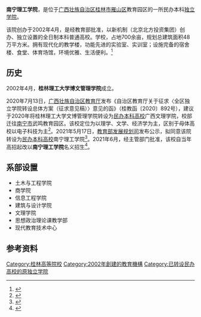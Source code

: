 {{高校
| name = 南宁理工学院
| 外文名 = Nanning College of Technology
| image = File:Nanning_College_of_Technology_logo.png
| motto = 博学于文，约之以礼
| rector = [[王金叶|王金叶]]
| secretary = [[金飞|金飞]]
| type = [[民办大学|民办普通高等学校]]
| established = 2002年4月
| location = {{CHN}}[[广西壮族自治区|广西壮族自治区]][[桂林市|桂林市]]
| address = [[雁山区|雁山区]]雁山街317号
| coordinates = {{coord|25.2816|110.3066|display=title,inline}}
| students = 12000
| campus = 郊区
| area = 730亩（规划用地）<br>600亩（净用地）<br>48万平方米（规划建筑面积）
| website = 
| 所属法人 = 北京北方投资集团
}}
{{Portal|大學|Education - Grad Hat.svg}}

'''南宁理工学院'''，是位于[[广西壮族自治区|广西壮族自治区]][[桂林市|桂林市]][[雁山区|雁山区]]教育园区的一所民办本科[[独立学院|独立学院]]。

该院创办于2002年4月，是经教育部批准，以新机制（北京北方投资集团）创办、独立设置的全日制本科普通高校。学校，占地700余亩，规划总建筑面积48万平方米。拥有现代化的教学楼，功能先进的实验室、实训室；设施完备的宿舍楼、食堂、体育场馆，环境优雅、生活便利。<ref>{{cite web|url=https://a.bwgl.cn/website/section/SYpXZSpnWDj56gPH/JyWKDY5JLruusysF/1|title=学校简介|accessdate=2019-07-17|archive-date=2019-07-17|archive-url=https://web.archive.org/web/20190717113903/https://a.bwgl.cn/website/section/SYpXZSpnWDj56gPH/JyWKDY5JLruusysF/1|dead-url=no}}</ref>

== 历史 ==
2002年4月，'''桂林理工大学博文管理学院'''成立。

2020年7月13日，[[广西壮族自治区教育厅|广西壮族自治区教育厅]]发布《自治区教育厅关于征求〈全区独立学院转设总体方案（征求意见稿）〉意见的函》（桂教函〔2020〕892号），建议于2020年将桂林理工大学文博管理学院转设为[[民办大学|民办本科高校]]广西文理学院，校部迁往[[南宁市|南宁市]]武鸣教育园区。该校定位为以理学、文学、经济学为主，区别于母体高校以电子科技为主<ref name="报道P1">{{cite news|author1=广西壮族自治区教育厅 |title=自治区教育厅关于征求《全区独立学院转设总体方案（征求意见稿）》意见的函（桂教函〔2020〕892号） |date= |accessdate=2020-10-09 |page= |work=广西壮族自治区教育厅 |location=南宁 |language=zh-hans}}</ref>。2021年5月17日，[[教育部发展规划司|教育部发展规划司]]发布公示，拟同意该院转设为[[民办大学|民办本科高校]]南宁理工学院<ref name="报道0518A">{{cite web |author1=教育部发展规划司 |title=关于拟同意设置有关高等学校的公示 |url=http://www.moe.gov.cn/jyb_xxgk/s5743/s5745/A03/202105/t20210517_531859.html |website=中华人民共和国教育部 |accessdate=2021-02-27 |archive-date=2021-05-18 |archive-url=https://web.archive.org/web/20210518103556/http://www.moe.gov.cn/jyb_xxgk/s5743/s5745/A03/202105/t20210517_531859.html |dead-url=no }}</ref>。2021年6月，经主管部门批准，该校自当年高招起改以'''南宁理工学院'''名义招生<ref name="报道0719Z">{{cite web |author1=南宁理工学院 |title=南宁理工学院招生章程 |url=http://www.moe.gov.cn/jyb_xxgk/s5743/s5745/A03/202105/t20210517_531859.html |website=教育部阳光高考网 |accessdate=2021-07-19 |archive-date=2021-05-18 |archive-url=https://web.archive.org/web/20210518103556/http://www.moe.gov.cn/jyb_xxgk/s5743/s5745/A03/202105/t20210517_531859.html |dead-url=no }}</ref>。

==系部设置==
*土木与工程学院
*商学院
*信息工程学院
*建筑与设计学院
*文理学院
*思想政治理论课教学部
*现代教育技术中心

==参考资料==
{{Reflist}}

{{广西高等院校}}
{{独立学院}}
[[Category:桂林高等院校|Category:桂林高等院校]]
[[Category:2002年創建的教育機構|Category:2002年創建的教育機構]]
[[Category:已转设民办高校的原独立学院|Category:已转设民办高校的原独立学院]]